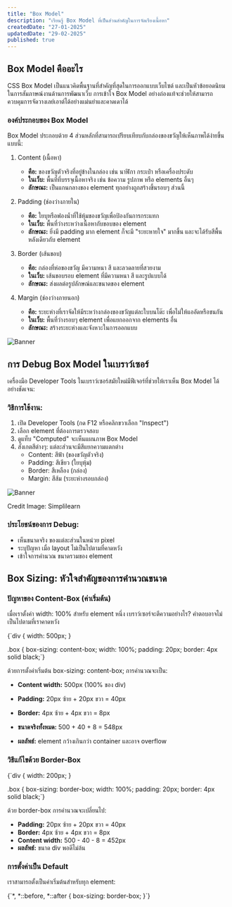 ```yaml
---
title: "Box Model"
description: "เรียนรู้ Box Model ที่เป็นส่วนสำคัญในการจัดเรียงเนื้อหา"
createdDate: "27-01-2025"
updatedDate: "29-02-2025"
published: true
---
```


## Box Model คืออะไร

CSS Box Model เป็นแนวคิดพื้นฐานที่สำคัญที่สุดในการออกแบบเว็บไซต์ และเป็นหัวข้อยอดนิยมในการสัมภาษณ์งานด้านการพัฒนาเว็บ การเข้าใจ Box Model อย่างถ่องแท้จะช่วยให้สามารถควบคุมการจัดวางเลย์เอาต์ได้อย่างแม่นยำและคาดเดาได้

### องค์ประกอบของ Box Model

Box Model ประกอบด้วย 4 ส่วนหลักที่สามารถเปรียบเทียบกับกล่องของขวัญให้เห็นภาพได้ง่ายขึ้นแบบนี้:

1. Content (เนื้อหา)

   - **คือ:** ของขวัญตัวจริงที่อยู่ข้างในกล่อง เช่น นาฬิกา กระเป๋า หรือเครื่องประดับ
   - **ในเว็บ:** พื้นที่ที่บรรจุเนื้อหาจริง เช่น ข้อความ รูปภาพ หรือ elements อื่นๆ
   - **ลักษณะ:** เป็นแกนกลางของ element ทุกอย่างถูกสร้างขึ้นรอบๆ ส่วนนี้

2. Padding (ช่องว่างภายใน)

   - **คือ:** ใยบุหรือฟองน้ำที่ใช้หุ้มของขวัญเพื่อป้องกันการกระแทก
   - **ในเว็บ:** พื้นที่ว่างระหว่างเนื้อหากับขอบของ element
   - **ลักษณะ:** ยิ่งมี padding มาก element ก็จะมี "ระยะหายใจ" มากขึ้น และจะได้รับสีพื้นหลังเดียวกับ element

3. Border (เส้นขอบ)

   - **คือ:** กล่องที่ห่อของขวัญ มีความหนา สี และลวดลายที่สวยงาม
   - **ในเว็บ:** เส้นขอบรอบ element ที่มีความหนา สี และรูปแบบได้
   - **ลักษณะ:** ส่งผลต่อรูปลักษณ์และขนาดของ element

4. Margin (ช่องว่างภายนอก)
   - **คือ:** ระยะห่างที่เราจัดให้มีระหว่างกล่องของขวัญแต่ละใบบนโต๊ะ เพื่อไม่ให้แออัดหรือชนกัน
   - **ในเว็บ:** พื้นที่ว่างรอบๆ element เพื่อแยกออกจาก elements อื่น
   - **ลักษณะ:** สร้างระยะห่างและจังหวะในการออกแบบ

<div>
  <Image
    src="/images/content/boxModel/box-model-layer.png"
    alt="Banner"
    quality={100}
    width={1500}
    height={200}
    priority={true}
    className="object-cover"
  />
</div>

## การ Debug Box Model ในเบราว์เซอร์

เครื่องมือ Developer Tools ในเบราว์เซอร์สมัยใหม่มีฟีเจอร์ที่ช่วยให้เราเห็น Box Model ได้อย่างชัดเจน:

### วิธีการใช้งาน:

1. เปิด Developer Tools (กด F12 หรือคลิกขวาเลือก "Inspect")
2. เลือก element ที่ต้องการตรวจสอบ
3. ดูแท็บ "Computed" จะเห็นแผนภาพ Box Model
4. สังเกตสีต่างๆ: แต่ละส่วนจะมีสีแยกความแตกต่าง
   - Content: สีฟ้า (ของขวัญตัวจริง)
   - Padding: สีเขียว (ใยบุหุ้ม)
   - Border: สีเหลือง (กล่อง)
   - Margin: สีส้ม (ระยะห่างรอบกล่อง)

<div>
  <Image
    src="https://www.simplilearn.com/ice9/free_resources_article_thumb/CSS-Box-Model.png"
    alt="Banner"
    quality={100}
    width={1500}
    height={200}
    priority={true}
    className="object-cover"
  />
</div>

Credit Image: <TextLink href="https://www.simplilearn.com/tutorials/css-tutorial/css-box-model">Simplilearn</TextLink>

### ประโยชน์ของการ Debug:

- เห็นขนาดจริง ของแต่ละส่วนในหน่วย pixel
- ระบุปัญหา เมื่อ layout ไม่เป็นไปตามที่คาดหวัง
- เข้าใจการคำนวณ ขนาดรวมของ element

## Box Sizing: หัวใจสำคัญของการคำนวณขนาด

### ปัญหาของ Content-Box (ค่าเริ่มต้น)

เมื่อเราตั้งค่า <TextCode>width: 100%</TextCode> สำหรับ element หนึ่ง เบราว์เซอร์จะตีความอย่างไร? คำตอบอาจไม่เป็นไปตามที่เราคาดหวัง

<CodeBlock language="css">
  {`div {
    width: 500px;
  }
  
  .box {
    box-sizing: content-box;
    width: 100%; 
    padding: 20px; 
    border: 4px solid black;`}
</CodeBlock>

ด้วยการตั้งค่าเริ่มต้น <TextCode>box-sizing: content-box;</TextCode> การคำนวณจะเป็น:

- **Content width:** 500px (100% ของ div)
- **Padding:** 20px ซ้าย + 20px ขวา = 40px
- **Border:** 4px ซ้าย + 4px ขวา = 8px
- **ขนาดจริงทั้งหมด:** 500 + 40 + 8 = 548px

- **ผลลัพธ์:** element กว้างเกินกว่า container และอาจ overflow

### วิธีแก้ไขด้วย Border-Box

<CodeBlock language="css">
  {`div {
    width: 200px;
  }
  
  .box {
    box-sizing: border-box;
    width: 100%; 
    padding: 20px; 
    border: 4px solid black;`}
</CodeBlock>

ด้วย border-box การคำนวณจะเปลี่ยนไป:

- **Padding:** 20px ซ้าย + 20px ขวา = 40px
- **Border:** 4px ซ้าย + 4px ขวา = 8px
- **Content width:** 500 - 40 - 8 = 452px
- **ผลลัพธ์:** ขนาด div พอดีไม่ล้น

### การตั้งค่าเป็น Default

เราสามารถตั้งเป็นค่าเริ่มต้นสำหรับทุก element:

<CodeBlock language="css">
  {`*, *::before, *::after {
    box-sizing: border-box;
}`}
</CodeBlock>
